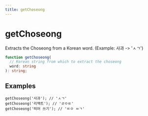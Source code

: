 ```yaml
---
title: getChoseong
---
```


# getChoseong

Extracts the Choseong from a Korean word. (Example: 사과 -> 'ㅅㄱ')

```typescript
function getChoseong(
  // Korean string from which to extract the choseong
  word: string
): string;
```

## Examples

```tsx
getChoseong('사과'); // 'ㅅㄱ'
getChoseong('리액트'); // 'ㄹㅇㅌ'
getChoseong('띄어 쓰기'); // 'ㄸㅇ ㅆㄱ'
```
